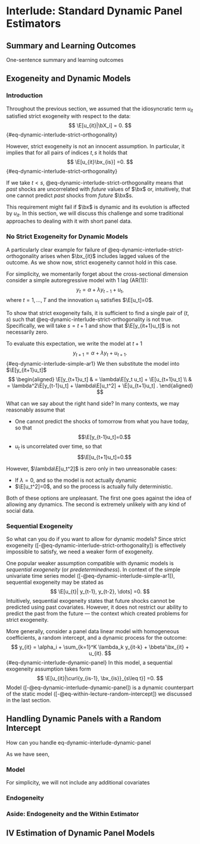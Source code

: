# Interlude: Standard Dynamic Panel Estimators


::: {.callout-note appearance="simple" icon=false}

## Summary and Learning Outcomes
 
One-sentence summary and learning outcomes

:::

## Exogeneity and Dynamic Models

### Introduction

Throughout the previous section, we assumed that the idiosyncratic term $u_{it}$ satisfied strict exogeneity with respect to the data:
$$
	\E[u_{it}|\bX_i] = 0.
$${#eq-dynamic-interlude-strict-orthogonality}

However, strict exogeneity is not an innocent assumption. In particular, it implies that for all pairs of indices $t, s$ it holds that 
$$
	\E[u_{it}\bx_{is}] =0.
$$ {#eq-dynamic-interlude-strict-orthogonality}

If we take $t<s$, @eq-dynamic-interlude-strict-orthogonality means that  *past* shocks are uncorrelated with *future* values of $\bx$ or, intuitively, that one cannot predict *past* shocks from *future* $\bx$s. 

This requirement might fail if $\bx$ is dynamic and its evolution is affected by $u_{it}$. In this section, we will discuss this challenge and some traditional approaches to dealing with it with short panel data. 

### No Strict Exogeneity for Dynamic Models


A particularly clear example for failure of @eq-dynamic-interlude-strict-orthogonality arises when $\bx_{it}$ includes lagged values of the outcome. As we show now, strict exogeneity cannot hold in this case. 


For simplicity, we momentarily forget about the cross-sectional dimension consider a simple autoregressive model with 1 lag (AR(1)):
$$
	y_t = \alpha + \lambda y_{t-1} + u_{t},
$$
where  $t=1, \dots, T$ and the innovation $u_t$ satisfies $\E[u_t]=0$. 

 
To show that strict exogeneity fails, it is sufficient to find a single pair of $(t, s)$ such that @eq-dynamic-interlude-strict-orthogonality  is not true. Specifically, we will take $s=t+1$ and show that  $\E[y_{it+1}u_t]$ is not necessarily zero.

To evaluate this expectation, we write the model at $t+1$
$$
	y_{t+1} = \alpha + \lambda y_t + u_{t+1}.
$$ {#eq-dynamic-interlude-simple-ar1}
We then substitute the model into $\E[y_{it+1}u_t]$
$$
\begin{aligned}
	\E[y_{t+1}u_t] & = \lambda\E[y_t u_t] + \E[u_{t+1}u_t] \\
	&  = \lambda^2\E[y_{t-1}u_t] + \lambda\E[u_t^2] + \E[u_{t+1}u_t] .
\end{aligned}
$$

What can we say about the right hand side? In many contexts, we may reasonably assume that

- One cannot predict the shocks of tomorrow from what you have today, so that $$\E[y_{t-1}u_t]=0.$$
- $u_{t}$ is uncorrelated over time, so that $$\E[u_{t+1}u_t]=0.$$ 

However, $\lambda\E[u_t^2]$ is zero only in two unreasonable cases: 

- If $\lambda=0$, and so the model is not actually dynamic
- $\E[u_t^2]=0$, and so the process is actually fully deterministic. 

Both of these options are unpleasant. The first one goes against the idea of allowing any dynamics. The second is extremely unlikely with any kind of social data. 

### Sequential Exogeneity

So what can you do if you want to allow for dynamic models? Since strict exogeneity ([-@eq-dynamic-interlude-strict-orthogonality]) is effectively impossible to satisfy, we need a weaker form of exogeneity. 

One popular weaker assumption compatible with dynamic models is *sequential exogeneity* (or *predeterminedness*). In context of the simple univariate time series model ([-@eq-dynamic-interlude-simple-ar1]), sequential exogeneity may be stated as 
$$
		\E[u_{t}| y_{t-1}, y_{t-2}, \dots] =0.
$$
Intuitively, sequential exogeneity states that future shocks cannot be predicted  using past covariates. However, it does not restrict our ability to predict the past from the future — the context which created problems for strict exogeneity. 

More generally, consider a panel data linear model with homogeneous coefficients, a random intercept, and a dynamic process for the outcome:
$$
y_{it} = \alpha_i + \sum_{k=1}^K \lambda_k y_{it-k} + \bbeta'\bx_{it} + u_{it}.  
$$ {#eq-dynamic-interlude-dynamic-panel}
In this model, a sequential exogeneity assumption takes form
$$
	 \E[u_{it}|\curl{y_{is-1}, \bx_{is}}_{s\leq t}] =0. 
$$
Model ([-@eq-dynamic-interlude-dynamic-panel]) is a dynamic counterpart of the static model ([-@eq-within-lecture-random-intercept]) we discussed in the last section.  

## Handling Dynamic Panels with a Random Intercept
 
How can you handle  eq-dynamic-interlude-dynamic-panel

As we have seen, 

### Model

For simplicity, we will not include any additional covariates 


### Endogeneity


### Aside: Endogeneity and the Within Estimator


## IV Estimation of Dynamic Panel Models




